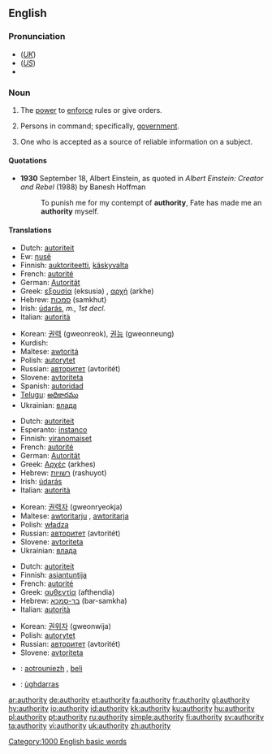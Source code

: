 ==English==

{{rank|terrible|Tom|author|859|authority|pleasant|forget|break}}

===Pronunciation===
*(''[[Received Pronunciation|UK]]'') {{IPA|/ɔːˈθɒɹəti/}}
*(''[[General American|US]]'') {{IPA|/əˈθɑɹəti/}}
*{{audio|en-us-authority.ogg|Audio (US)}}

===Noun===
{{en-noun|authorit|ies|-}}

# {{uncountable}} The [[power]] to [[enforce]] rules or give orders.
# {{context|used in singular or plural form}} Persons in command; specifically, [[government]].
# {{countable}} One who is accepted as a source of reliable information on a subject.

====Quotations====
*'''1930''' September 18, Albert Einstein, as quoted in ''Albert Einstein: Creator and Rebel'' (1988) by Banesh Hoffman
*:To punish me for my contempt of '''authority''', Fate has made me an '''authority''' myself.

====Translations====
{{trans-top|The power to enforce rules or give orders}}
*Dutch: [[autoriteit]] {{f}}
*Ew: [[ŋusẽ]]
*Finnish: [[auktoriteetti]], [[käskyvalta]]
*French: [[autorité]] {{f}}
*German: [[Autorität]] {{f}}
*Greek: [[εξουσία]] (eksusia) {{f}}, [[αρχή]] (arkhe) {{f}}
*Hebrew: [[סמכות]] (samkhut) {{f}}
*Irish: [[údarás]], ''m., 1st decl.''
*Italian: [[autorità]] {{f}}
{{trans-mid}}
*Korean: [[권력]] (gweonreok), [[권능]] (gweonneung)
*Kurdish: {{KUchar|[[ده‌سه‌ڵات]]}}
*Maltese: [[awtoritá]]
*Polish: [[autorytet]] {{m}}
*Russian: [[авторитет]] (avtoritét) {{m}}
*Slovene: [[avtoriteta]] {{f}}
*Spanish: [[autoridad]] {{f}}
*[[Telugu]]: [[అధికారము]]
*Ukrainian: [[влада]] {{f}}
{{trans-bottom}}

{{trans-top|Persons in command; specifically, government}}
*Dutch: [[autoriteit]] {{f}}
*Esperanto: [[instanco]]
*Finnish: [[viranomaiset]]
*French: [[autorité]] {{f}}
*German: [[Autorität]] {{f}}
*Greek: [[Αρχές]] (arkhes) {{f}} {{p}}
*Hebrew: [[רשויות]] (rashuyot) {{fpl}}
*Irish: [[údarás]]
*Italian: [[autorità]] {{f}}
{{trans-mid}}
*Korean: [[권력자]] (gweonryeokja)
*Maltese: [[awtoritarju]] {{m}}, [[awtoritarja]] {{f}}
*Polish: [[władza]] {{f}}
*Russian: [[авторитет]] (avtoritét) {{m}}
*Slovene: [[avtoriteta]] {{f}}
*Ukrainian: [[влада]] {{f}}
{{trans-bottom}}

{{trans-top|One who is accepted as a source of reliable information on a subject}}
*Dutch: [[autoriteit]] {{f}}
*Finnish: [[asiantuntija]]
*French: [[autorité]] {{f}}
*Greek: [[αυθεντία]] (afthendia) {{f}}
*Hebrew: [[בר-סמכא]] (bar-samkha) {{m}}
*Italian: [[autorità]] {{f}}
{{trans-mid}}
*Korean: [[권위자]] (gweonwija)
*Polish: [[autorytet]] {{m}}
*Russian: [[авторитет]] (avtoritét) {{m}}
*Slovene: [[avtoriteta]] {{f}}
{{trans-bottom}}

{{checktrans}}
*{{ttbc|Breton}}: [[aotrouniezh]] {{f}}, [[beli]] {{f}}
*{{ttbc|Scottish Gaelic}}: [[ùghdarras]]

[[Category:1000 English basic words]]

[[ar:authority]]
[[de:authority]]
[[et:authority]]
[[fa:authority]]
[[fr:authority]]
[[gl:authority]]
[[hy:authority]]
[[io:authority]]
[[id:authority]]
[[kk:authority]]
[[ku:authority]]
[[hu:authority]]
[[pl:authority]]
[[pt:authority]]
[[ru:authority]]
[[simple:authority]]
[[fi:authority]]
[[sv:authority]]
[[ta:authority]]
[[vi:authority]]
[[uk:authority]]
[[zh:authority]]